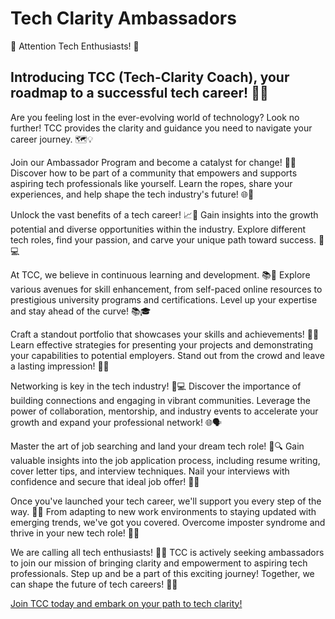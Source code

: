 # Tech Clarity Ambassadors

📢 Attention Tech Enthusiasts! 🌟

## Introducing TCC (Tech-Clarity Coach), your roadmap to a successful tech career! 🚀🔬

Are you feeling lost in the ever-evolving world of technology? Look no further! TCC provides the clarity and guidance you need to navigate your career journey. 🗺️💡

Join our Ambassador Program and become a catalyst for change! 🤝✨ Discover how to be part of a community that empowers and supports aspiring tech professionals like yourself. Learn the ropes, share your experiences, and help shape the tech industry's future! 🌐🚀

Unlock the vast benefits of a tech career! 📈💼 Gain insights into the growth potential and diverse opportunities within the industry. Explore different tech roles, find your passion, and carve your unique path toward success. 💪💻

At TCC, we believe in continuous learning and development. 📚🌱 Explore various avenues for skill enhancement, from self-paced online resources to prestigious university programs and certifications. Level up your expertise and stay ahead of the curve! 📚🎓

Craft a standout portfolio that showcases your skills and achievements! 🌟📂 Learn effective strategies for presenting your projects and demonstrating your capabilities to potential employers. Stand out from the crowd and leave a lasting impression! 💼✨

Networking is key in the tech industry! 🤝💻 Discover the importance of building connections and engaging in vibrant communities. Leverage the power of collaboration, mentorship, and industry events to accelerate your growth and expand your professional network! 🌐🗣️

Master the art of job searching and land your dream tech role! 🎯🔍 Gain valuable insights into the job application process, including resume writing, cover letter tips, and interview techniques. Nail your interviews with confidence and secure that ideal job offer! 💼💯

Once you've launched your tech career, we'll support you every step of the way. 🌟🚀 From adapting to new work environments to staying updated with emerging trends, we've got you covered. Overcome imposter syndrome and thrive in your new tech role! 💪💼

We are calling all tech enthusiasts! 📣🌟 TCC is actively seeking ambassadors to join our mission of bringing clarity and empowerment to aspiring tech professionals. Step up and be a part of this exciting journey! Together, we can shape the future of tech careers! 🌟🚀

[Join TCC today and embark on your path to tech clarity!](https://bit.ly/TechClarityCoachAmbassadors)
